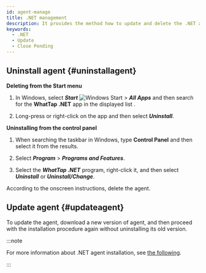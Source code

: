 ```yaml
---
id: agent-manage
title: .NET management
description: It provides the method how to update and delete the .NET agent.
keywords:
  - .NET
  - Update
  - Close Pending
---
```


## Uninstall agent {#uninstallagent}

**Deleting from the Start menu**

1. In Windows, select **_Start_** ![Windows Start](/img/btn-windows.svg) > **_All Apps_** and then search for the **WhatTap .NET** app in the displayed list .

2. Long-press or right-click on the app and then select **_Uninstall_**.

**Uninstalling from the control panel**

1. When searching the taskbar in Windows, type **Control Panel** and then select it from the results.

2. Select **_Program_** > **_Programs and Features_**.

3. Select the **_WhatTap .NET_** program, right-click it, and then select **_Uninstall_** or **_Uninstall/Change_**.

According to the onscreen instructions, delete the agent.

## Update agent {#updateagent}

To update the agent, download a new version of agent, and then proceed with the installation procedure again without uninstalling its old version.

:::note

For more information about .NET agent installation, see [the following](install-agent#install-agent).

:::
